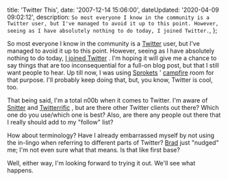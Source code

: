 

  title: 'Twitter This',
  date: '2007-12-14 15:06:00',
  dateUpdated: '2020-04-09 09:02:12',
  description: `So most everyone I know in the community is a Twitter user, but I've managed to avoid it up to this point. However, seeing as I have absolutely nothing to do today, I joined Twitter.`,
};

So most everyone I know in the community is a [Twitter](http://twitter.com 'Twitter') user, but I've managed to avoid it up to this point. However, seeing as I have absolutely nothing to do today, [I joined Twitter](https://twitter.com/danieltott 'My Twitter Page') . I'm hoping it will give me a chance to say things that are too inconsequential for a full-on blog post, but that I still want people to hear. Up till now, I was using [Sprokets](http://sprokets.net 'Sprokets') ' [campfire](http://www.campfirenow.com/ "37 Signal's Campfire") room for that purpose. I'll probably keep doing that, but, you know, Twitter is cool, too.

That being said, I'm a total n00b when it comes to Twitter. I'm aware of [Snitter](http://snook.ca/snitter/ 'Snitter') and [Twitterrific](http://iconfactory.com/software/twitterrific 'Twitterrific') , but are there other Twitter clients out there? Which one do you use/which one is best? Also, are there any people out there that I really should add to my "follow" list?

How about terminology? Have I already embarrassed myself by not using the in-lingo when referring to different parts of Twitter? [Brad](http://braddielman.com 'Brad Dielman') just "nudged" me; I'm not even sure what that means. Is that like first base?

Well, either way, I'm looking forward to trying it out. We'll see what happens.
